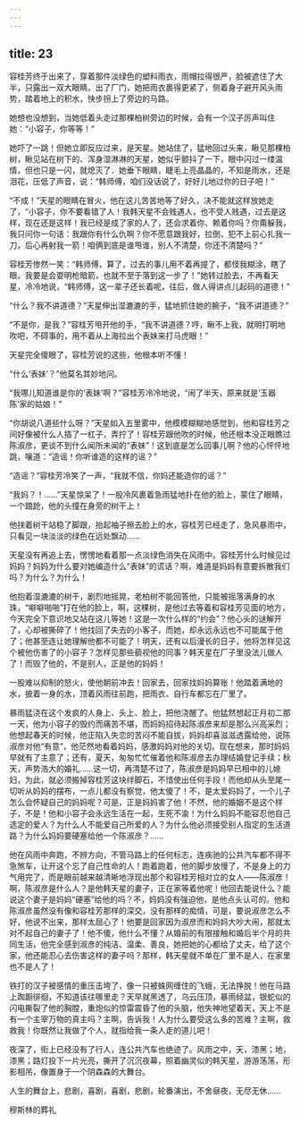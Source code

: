 ```yaml
---
---
---
```

title: 23
---



容桂芳终于出来了，穿着那件淡绿色的塑料雨衣，雨帽拉得很严，脸被遮住了大半，只露出一双大眼睛。出了厂门，她把雨衣裹得更紧了，侧着身子避开风头雨势，踏着地上的积水，快步拐上了旁边的马路。

她想也没想到，当她低着头走过那棵柏树旁边的时候，会有一个汉子厉声叫住她：“小容子，你等等！”

她吓了一跳！但她立即反应过来，是天星。她站住了，猛地回过头来，瞅见那棵柏树，瞅见站在树下的、浑身湿淋淋的天星，她似乎颤抖了一下，眼中闪过一缕温情，但也只是一闪，就熄灭了．她垂下眼睛，睫毛上亮晶晶的，不知是雨水，还是泪花，压低了声音，说：“韩师傅，咱们没话说了，好好儿地过你的日子吧！”

“不成！”天星的眼睛在冒火，他在这儿苦苦地等了好久，决不能就这样放她走了，“小容子，你不要看错了人！我韩天星不会贱遇人，也不受人贱遇，过去是这样，现在还是这样！我已经是成了家的人了，还会求着你、赖着你吗？你甭躲我，我只问你一句话：我跟你有什么仇啊？你不愿意跟我好，拉倒，犯不上前心扎我一刀，后心再射我一箭！咱俩到底是谁甩谁，别人不清楚，你还不清楚吗？”

容桂芳惨然一笑：“韩师傅，算了，过去的事儿用不着再提了，都怪我糊涂，瞎了眼。我要是会耍明枪暗箭，也就不至于落到这一步了！”她转过脸去，不再看天星，冷冷地说，“韩师傅，这一辈子还长着呢，往后，做人得讲点儿起码的道德！”

“什么？我不讲道德？”天星伸出湿漉漉的手，猛地抓住她的腕子，“我不讲道德？”

“不是你，是我？”容桂芳甩开他的手，“我不讲道德？哼，瞅不上我，就明打明地吹吧，不碍事的，用不着从上海拉出个表妹来打马虎眼！”

天星完全傻眼了，容桂芳说的这些，他根本听不懂！

“什么‘表妹’？”他莫名其妙地问。

“我哪儿知道谁是你的‘表妹’啊？”容桂芳冷冷地说，“闹了半天，原来就是‘玉器陈’家的姑娘！”

“你胡说八道些什么呀？”天星如入五里雾中，他模模糊糊地感觉到，他和容桂芳之间好像被什么人插了一杠子，弄拧了！容桂芳跟他吹的时候，他还根本没正眼瞧过陈淑彦，更谈不到什么闻所未闻的“表妹”！这到底是怎么回事儿啊？他的心怦怦地跳，嚷道：“造谣！你听谁造的这样的谣？”

“造谣？”容桂芳冷笑了一声，“我就不信，你妈还能造你的谣？”

“我妈？！……”天星惊呆了！一股冷风裹着急雨猛地扑在他的脸上，蒙住了眼睛，一个踉跄，他的头撞在身旁的树干上！

他扶着树干站稳了脚跟，抬起袖子擦去脸上的水，容桂芳已经走了，急风暴雨中，只看见一块淡淡的绿色在远处飘动……

天星没有再追上去，愣愣地看着那一点淡绿色消失在风雨中。容桂芳什么时候见过妈妈？妈妈为什么要对她编造什么“表妹”的谎话？啊，难道是妈妈有意要拆散我们吗？为什么？为什么！

他抱着湿漉漉的树干，剧烈地摇晃，老柏树不能回答他，只能被摇落满身的水珠，“噼噼啪啪”打在他的脸上，啊，这棵树，是他过去等着和容桂芳见面的地方，今天完全下意识地又站在这儿等她！这是一次什么样的“约会”？他心头的谜解开了，心却被撕碎了！他找回了失去的小客子，而她，却永远永远也不可能属于他了；他甚至连让她理解他都不可能了！明天，还有以后漫长的日子，他将怎样见这个被他伤害了的小容子？怎样见那些藐视他的同事？韩天星在厂子里没法儿做人了！而毁了他的，不是别人，正是他的妈妈！

一股难以抑制的怒火，使他朝前冲去！回家去，回家找妈妈算账！他踏着满地的水，披着一身的水，顶着风雨往前跑，把雨衣、自行车都忘在厂里了。

暴雨猛浇在这个发疯的人身上、头上、脸上，把他浇醒了。他猛然想起正月初二那一天，他为小容子的毁约而痛苦不堪，而妈妈招待起陈淑彦来却是那么兴高采烈；他想起春天的时候，他正陷入失恋的苦闷不能自拔，妈妈却喜滋滋透露给他，说陈淑彦对他“有意”，他茫然地看着妈妈，感激妈妈对他的关切。现在想来，那时妈妈早就有了主意了；还有，夏天，匆匆忙忙催着他和陈淑彦去办理结婚登记手续；秋天，声势浩大的婚礼……这一切，再清楚不过了，陈淑彦是妈妈早已相中的儿媳妇，为此，就必须搬掉容桂芳这块绊脚石，不惜使出任何手段！而他却从头至尾一切听从妈妈的摆布，一点儿都没有察觉，他太傻了！不，是太爱妈妈了，一个儿子怎么会怀疑自己的妈妈呢？可是，正是妈妈害了他！不然，他的婚姻不是这个样子，不是！他和小容子会永远生活在一起，生死不渝！为什么妈妈不能容忍他自己选定的爱人？为什么人不能爱自己所爱的人？为什么他必须接受别人指定的生活道路？为什么妈妈要硬塞给他一个陈淑彦？……

他在风雨中奔跑，不辨方向，不管马路上的任何标志，连疾驰的公共汽车都不得不急煞车，让开这个忘了自己性命的人！跑着跑着，他的脚步放慢了，不是身上的力气用完了，而是眼前越来越清晰地浮现出那个和容桂芳相对立的女人——陈淑彦！啊，陈淑彦是什么人？是他韩天星的妻子，正在家等着他呢！他回去能说什么？能说这个妻子是妈妈“硬塞”给他的吗？不，妈妈没有强迫他，是他点头认可的。他和陈淑彦虽然没有像和容桂芳那样的深交，没有那样的痴情，可是，要说淑彦怎么不好，他说不出来，那样太屈心了！他要是回家因为淑彦而和妈妈大吵大闹，那就太对不起自己的妻子了！他不傻，他什么不懂？从婚前的有限接触和婚后半个月的共同生活，他完全感到淑彦的纯洁、温柔、善良，她把她的心都给了丈夫，给了这个家，他还能忍心去伤害这样的妻子吗？那样，韩天星就不单在厂里不是人，在家里也不是人了！

铁打的汉子被感情的重压击垮了，像一只被蛛网缠住的飞蛾，无法挣脱！他在马路上踟蹰徘徊，不知道该往哪里走？天早就黑透了，乌云压顶，暴雨倾盆，银蛇似的闪电撕裂了他的胸膛，重炮似的惊雷震昏了他的头脑，他失神地望着天，天上不是有一个主宰万物的真主吗？主啊，告诉我！人为什么要受这么多的苦难？主啊，救救我！你既然让我做了个人，就指给我一条人走的道儿吧！

夜深了，街上已经没有了行人，连公共汽车也绝迹了。风雨之中，天，漆黑；地，漆黑；路灯投下一片光亮，撕开了沉沉夜幕，照着幽灵似的韩天星，游游荡荡，形影相吊，像置身于一个阴森森的大舞台。

人生的舞台上，悲剧，喜剧，喜剧，悲剧，轮番演出，不舍昼夜，无尽无休……

穆斯林的葬礼